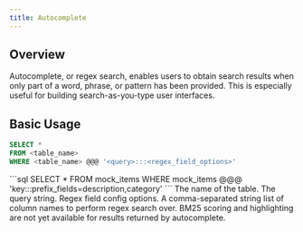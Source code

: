 ```yaml
---
title: Autocomplete
---
```


## Overview

Autocomplete, or regex search, enables users to obtain search results when only part of a word, phrase,
or pattern has been provided. This is especially useful for building search-as-you-type user interfaces.

## Basic Usage 

```sql
SELECT *
FROM <table_name>
WHERE <table_name> @@@ '<query>:::<regex_field_options>'
```

<Accordion title="Example Usage">
```sql
SELECT *
FROM mock_items
WHERE mock_items @@@ 'key:::prefix_fields=description,category'
```
</Accordion>

<ParamField body="table_name" required>
  The name of the table.
</ParamField>
<ParamField body="query" required>
  The query string.
</ParamField>
<ParamField body="regex_field_options" required>
  Regex field config options.
    <Expandable title="Config Options">
    <ParamField body="prefix_fields">
      A comma-separated string list of column names to perform regex search over.
    </ParamField>
    </Expandable>
</ParamField>

<Note>
BM25 scoring and highlighting are not yet available for results returned by autocomplete.
</Note>
